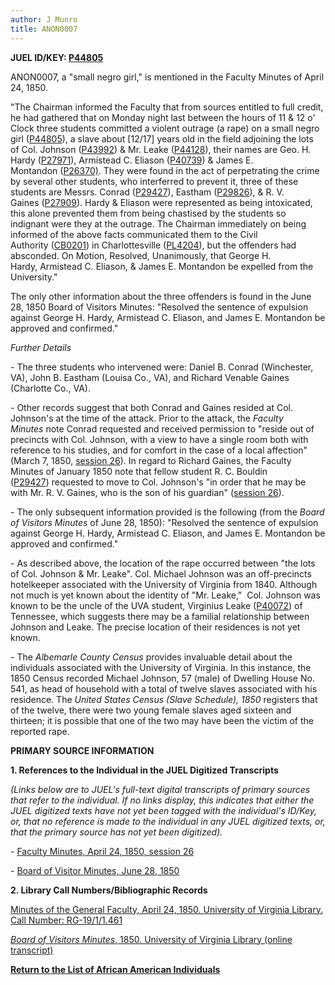 ```yaml
---
author: J Munro
title: ANON0007
---
```

**JUEL ID/KEY: [P44805](http://juel.iath.virginia.edu/public_person?person=44805)**

ANON0007, a "small negro girl," is mentioned in the Faculty Minutes of April 24, 1850.

"The Chairman informed the Faculty that from sources entitled to full credit, he had gathered that on Monday night last between the hours of 11 & 12 o' Clock three students committed a violent outrage (a rape) on a small negro girl ([P44805](http://juel.iath.virginia.edu/public_person?person=44805)), a slave about \[12/17\] years old in the field adjoining the lots of Col. Johnson ([P43992](http://juel.iath.virginia.edu/public_person?person=43992 "P43992")) & Mr. Leake ([P44128](http://juel.iath.virginia.edu/public_person?person=44128 "P44128")), their names are Geo. H. Hardy ([P27971](http://juel.iath.virginia.edu/public_person?person=27971 "P27971")), Armistead C. Eliason ([P40739](http://juel.iath.virginia.edu/public_person?person=40739 "P40739")) & James E. Montandon ([P26370)](http://juel.iath.virginia.edu/public_person?person=26370 "P26370"). They were found in the act of perpetrating the crime by several other students, who interferred to prevent it, three of these students are Messrs. Conrad ([P29427](http://juel.iath.virginia.edu/public_person?person=29427 "P29427")), Eastham ([P29826](http://juel.iath.virginia.edu/public_person?person=29826 "P29826")), & R. V. Gaines ([P27909](http://juel.iath.virginia.edu/public_person?person=27909 "P27909")). Hardy & Eliason were represented as being intoxicated, this alone prevented them from being chastised by the students so indignant were they at the outrage. The Chairman immediately on being informed of the above facts communicated them to the Civil Authority ([CB0201](http://juel.iath.virginia.edu/public_cb?cb=201 "CB0201")) in Charlottesville ([PL4204](http://juel.iath.virginia.edu/public_place?place=4204 "PL4204")), but the offenders had absconded. On Motion, Resolved, Unanimously, that George H. Hardy, Armistead C. Eliason, & James E. Montandon be expelled from the University."

The only other information about the three offenders is found in the June 28, 1850 Board of Visitors Minutes: "Resolved the sentence of expulsion against George H. Hardy, Armistead C. Eliason, and James E. Montandon be approved and confirmed."

_Further Details_

\- The three students who intervened were: Daniel B. Conrad (Winchester, VA), John B. Eastham (Louisa Co., VA), and Richard Venable Gaines (Charlotte Co., VA).

\- Other records suggest that both Conrad and Gaines resided at Col. Johnson's at the time of the attack. Prior to the attack, the _Faculty Minutes_ note Conrad requested and received permission to "reside out of precincts with Col. Johnson, with a view to have a single room both with reference to his studies, and for comfort in the case of a local affection" (March 7, 1850, [session 26](http://juel.iath.virginia.edu/node/343?doc=/juel_display/faculty-minutes/Sessions/session-026 "session 26")). In regard to Richard Gaines, the Faculty Minutes of January 1850 note that fellow student R. C. Bouldin ([P29427](http://juel.iath.virginia.edu/public_person?person=22527 "P22527")) requested to move to Col. Johnson's "in order that he may be with Mr. R. V. Gaines, who is the son of his guardian" ([session 26](http://juel.iath.virginia.edu/node/343?doc=/juel_display/faculty-minutes/Sessions/session-026 "session 26")). 

\- The only subsequent information provided is the following (from the _Board of Visitors Minutes_ of June 28, 1850): "Resolved the sentence of expulsion against George H. Hardy, Armistead C. Eliason, and James E. Montandon be approved and confirmed."  
  
\- As described above, the location of the rape occurred between "the lots of Col. Johnson & Mr. Leake". Col. Michael Johnson was an off-precincts hotelkeeper associated with the University of Virginia from 1840. Although not much is yet known about the identity of "Mr. Leake,"  Col. Johnson was known to be the uncle of the UVA student, Virginius Leake ([P40072](http://juel.iath.virginia.edu/public_person?person=40072 "P40072")) of Tennessee, which suggests there may be a familial relationship between Johnson and Leake. The precise location of their residences is not yet known. 

\- The _Albemarle County Census_ provides invaluable detail about the individuals associated with the University of Virginia. In this instance, the 1850 Census recorded Michael Johnson, 57 (male) of Dwelling House No. 541, as head of household with a total of twelve slaves associated with his residence. The _United States Census (Slave Schedule), 1850_ registers that of the twelve, there were two young female slaves aged sixteen and thirteen; it is possible that one of the two may have been the victim of the reported rape. 

**PRIMARY SOURCE INFORMATION** 

**1\. References to the Individual in the JUEL Digitized Transcripts**

_(Links below are to JUEL's full-text digital transcripts of primary sources that refer to the individual. If no links display, this indicates that either the JUEL digitized texts have not yet been tagged with the individual's ID/Key, or, that no reference is made to the individual in any JUEL digitized texts, or, that the primary source has not yet been digitized)._   

\- [Faculty Minutes, April 24, 1850, session 26](http://juel.iath.virginia.edu/node/343?doc=/juel_display/faculty-minutes/Sessions/session-026 "Faculty Minutes 1850")

\- [Board of Visitor Minutes, June 28, 1850](http://juel.iath.virginia.edu/node/343?doc=/juel_display/BOV/1850/bov_18500628 "BOV Minutes") 

**2\. Library Call Numbers/Bibliographic Records**

[Minutes of the General Faculty, April 24, 1850. University of Virginia Library. Call Number: RG-19/1/1.461](http://search.lib.virginia.edu/catalog/u3929405 "Minutes of the General Faculty")

[_Board of Visitors Minutes_, 1850. University of Virginia Library (online transcript)](http://search.lib.virginia.edu/catalog?f%5Bdigital_collection_facet%5D%5B%5D=UVa+Board+of+Visitors+Minutes%2C+1817-2002 "Board of Visitors Minutes")

**[Return to the List of African American Individuals](http://juel.iath.virginia.edu/node/367 "Return to the List of African-American Individuals")**